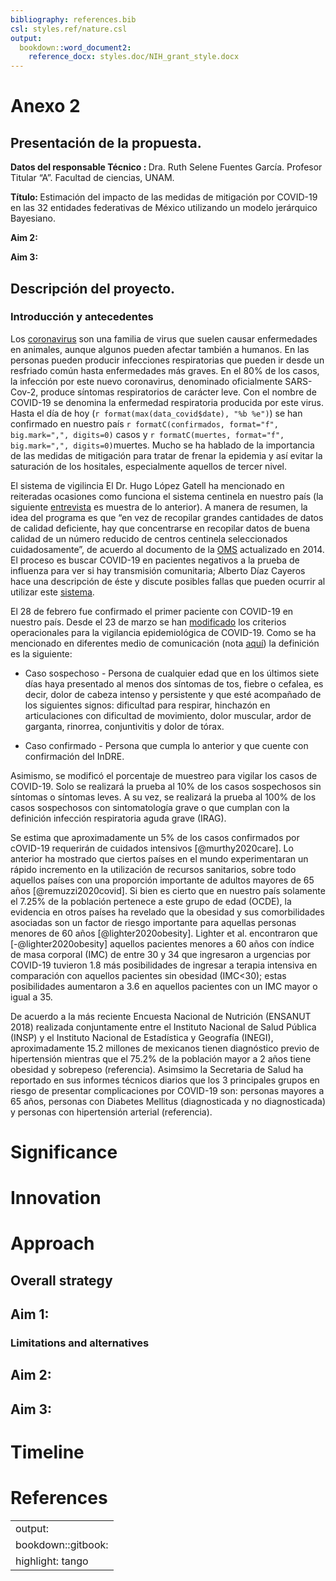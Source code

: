 ```yaml
---
bibliography: references.bib
csl: styles.ref/nature.csl
output:
  bookdown::word_document2:
    reference_docx: styles.doc/NIH_grant_style.docx
---
```


# Anexo 2

## Presentación de la propuesta.

**Datos del responsable Técnico : ** Dra. Ruth Selene Fuentes García. Profesor Titular “A”. Facultad de ciencias, UNAM.

**Título: ** Estimación del impacto de las medidas de mitigación por COVID-19 en las 32 entidades federativas de México utilizando un modelo jerárquico Bayesiano.

**Aim 2: **

**Aim 3: **

## Descripción del proyecto.

### Introducción y antecedentes

Los [coronavirus](https://coronavirus.gob.mx/informacion-accesible/) son una familia de virus que suelen causar enfermedades en animales, aunque algunos pueden afectar también a humanos. En las personas pueden producir infecciones respiratorias que pueden ir desde un resfriado común hasta enfermedades más graves. En el 80% de los casos, la infección por este nuevo coronavirus, denominado oficialmente SARS-Cov-2, produce síntomas respiratorios de carácter leve. Con el nombre de COVID-19 se denomina la enfermedad respiratoria producida por este virus. Hasta el día de hoy (`r format(max(data_covid$date), "%b %e")`) se han confirmado en nuestro país `r formatC(confirmados, format="f", big.mark=",", digits=0)` casos y `r formatC(muertes, format="f", big.mark=",", digits=0)`muertes. Mucho se ha hablado de la importancia de las medidas de mitigación para tratar de frenar la epidemia y así evitar la saturación de los hositales, especialmente aquellos de tercer nivel.

El sistema de vigilincia
El Dr. Hugo López Gatell ha mencionado en reiteradas ocasiones como funciona el sistema centinela en nuestro país (la siguiente [entrevista](https://elpais.com/sociedad/2020-03-26/lopez-gatell-en-mexico-queremos-un-balance-entre-proteger-la-salud-y-a-las-economias-mas-debilitadas.html) es muestra de lo anterior). A manera de resumen, la idea del programa es que “en vez de recopilar grandes cantidades de datos de calidad deficiente, hay que concentrarse en recopilar datos de buena calidad de un número reducido de centros centinela seleccionados cuidadosamente”, de acuerdo al documento de la [OMS](https://www.paho.org/revelac-i/wp-content/uploads/2015/10/2015-cha-guia-operativa-vigilancia-centinela-irag.pdf) actualizado en 2014. El proceso es buscar COVID-19 en pacientes negativos a la prueba de influenza para ver si hay transmisión comunitaria; Alberto Díaz Cayeros hace una descripción de éste y discute posibles fallas que pueden ocurrir al utilizar este [sistema](https://medium.com/@adiazcayeros/the-balancing-act-in-mexicos-covid-19-response-a6955ec629fc).

El 28 de febrero fue confirmado el primer paciente con COVID-19 en nuestro país. Desde el 23 de marzo se han [modificado](https://lopezdoriga.com/nacional/modifica-salud-criterios-para-identificacion-de-casos-sospechosos-por-covid-19/) los criterios operacionales para la vigilancia epidemiológica de COVID-19. Como se ha mencionado en diferentes medio de comunicación (nota [aquí](https://www.elfinanciero.com.mx/nacional/al-10-de-los-casos-sospechosos-de-covid-19-con-sintomas-leves-se-les-aplica-prueba-imss)) la definición es la siguiente:

* Caso sospechoso - Persona de cualquier edad que en los últimos siete días haya presentado al menos dos síntomas de tos, fiebre o cefalea, es decir, dolor de cabeza intenso y persistente y que esté acompañado de los siguientes signos: dificultad para respirar, hinchazón en articulaciones con dificultad de movimiento, dolor muscular, ardor de garganta, rinorrea, conjuntivitis y dolor de tórax.

* Caso confirmado - Persona que cumpla lo anterior y que cuente con confirmación del InDRE.

Asimismo, se modificó el porcentaje de muestreo para vigilar los casos de COVID-19. Solo se realizará la prueba al 10% de los casos sospechosos sin síntomas o síntomas leves. A su vez, se realizará la prueba al 100% de los casos sospechosos con sintomatología grave o que cumplan con la definición infección respiratoria aguda grave (IRAG).

Se estima que aproximadamente un 5% de los casos confirmados por cOVID-19 requerirán de cuidados intensivos [@murthy2020care]. Lo anterior ha mostrado que ciertos países en el mundo experimentaran un rápido incremento en la utilización de recursos sanitarios, sobre todo aquellos países con una proporción importante de adultos mayores de 65 años [@remuzzi2020covid]. Si bien es cierto que en nuestro país solamente el 7.25% de la población pertenece a este grupo de edad (OCDE), la evidencia en otros países ha revelado que la obesidad y sus comorbilidades asociadas son un factor de riesgo importante para aquellas personas menores de 60 años [@lighter2020obesity]. Lighter et al. encontraron que [-@lighter2020obesity] aquellos pacientes menores a 60 años con índice de masa corporal (IMC) de entre 30 y 34 que ingresaron a urgencias por COVID-19 tuvieron 1.8 más posibilidades de ingresar a terapia intensiva en comparación con aquellos pacientes sin obesidad (IMC<30); estas posibilidades aumentaron a 3.6 en aquellos pacientes con un IMC mayor o igual a 35.

De acuerdo a la más reciente Encuesta Nacional de Nutrición (ENSANUT 2018) realizada conjuntamente entre el Instituto Nacional de Salud Pública (INSP) y el Instituto Nacional de Estadística y Geografía (INEGI), aproximadamente 15.2 millones de mexicanos tienen diagnóstico previo de hipertensión mientras que el 75.2% de la población mayor a 2 años tiene obesidad y sobrepeso (referencia). Asimsimo la Secretaria de Salud ha reportado en sus informes técnicos diarios que los 3 principales grupos en riesgo de presentar complicaciones por COVID-19 son: personas mayores a 65 años, personas con Diabetes Mellitus (diagnosticada y no diagnosticada) y personas con hipertensión arterial (referencia).






# Significance

# Innovation

# Approach 

## Overall strategy

## Aim 1: 

### Limitations and alternatives

## Aim 2: 

## Aim 3: 

# Timeline

# References

---
output:
  bookdown::gitbook:
    highlight: tango
---